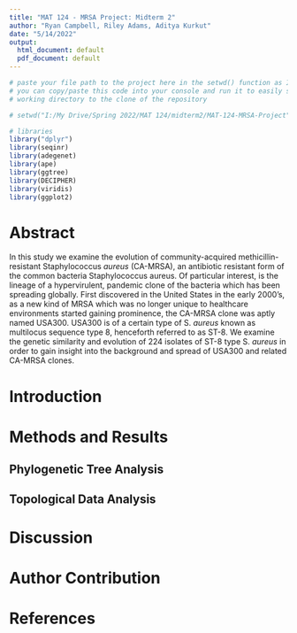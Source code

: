 ```yaml
---
title: "MAT 124 - MRSA Project: Midterm 2"
author: "Ryan Campbell, Riley Adams, Aditya Kurkut"
date: "5/14/2022"
output:
  html_document: default
  pdf_document: default
---
```

```r
# paste your file path to the project here in the setwd() function as I have below
# you can copy/paste this code into your console and run it to easily set your
# working directory to the clone of the repository

# setwd("I:/My Drive/Spring 2022/MAT 124/midterm2/MAT-124-MRSA-Project")
```

```r
# libraries
library("dplyr")
library(seqinr)
library(adegenet)
library(ape)
library(ggtree)
library(DECIPHER)
library(viridis)
library(ggplot2)
```

# Abstract

In this study we examine the evolution of community-acquired methicillin-resistant Staphylococcus *aureus* (CA-MRSA), an antibiotic resistant form of the common bacteria Staphylococcus aureus. Of particular interest, is the lineage of a hypervirulent, pandemic clone of the bacteria which has been spreading globally. First discovered in the United States in the early 2000's, as a new kind of MRSA which was no longer unique to healthcare environments started gaining prominence, the CA-MRSA clone was aptly named USA300. USA300 is of a certain type of S. *aureus* known as multilocus sequence type 8, henceforth referred to as ST-8. We examine the genetic similarity and evolution of 224 isolates of ST-8 type S. *aureus* in order to gain insight into the background and spread of USA300 and related CA-MRSA clones.

# Introduction

# Methods and Results

## Phylogenetic Tree Analysis

## Topological Data Analysis

# Discussion

# Author Contribution

# References





























